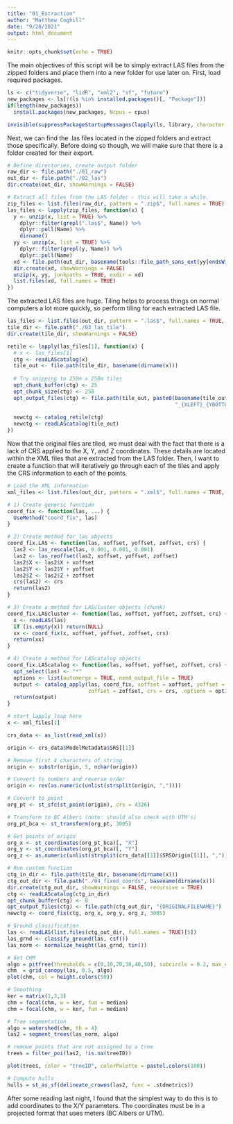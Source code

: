 ```yaml
---
title: "01_Extraction"
author: "Matthew Coghill"
date: "9/28/2021"
output: html_document
---
```


```r
knitr::opts_chunk$set(echo = TRUE)
```

The main objectives of this script will be to simply extract LAS files from the zipped folders and place them into a new folder for use later on. First, load required packages.

```r

ls <- c("tidyverse", "lidR", "xml2", "sf", "future")
new_packages <- ls[!(ls %in% installed.packages()[, "Package"])]
if(length(new_packages)) 
  install.packages(new_packages, Ncpus = cpus)

invisible(suppressPackageStartupMessages(lapply(ls, library, character.only = TRUE)))

```

Next, we can find the .las files located in the zipped folders and extract those specifically. Before doing so though, we will make sure that there is a folder created for their export.

```r

# Define directories, create output folder
raw_dir <- file.path("./01_raw")
out_dir <- file.path("./02_las")
dir.create(out_dir, showWarnings = FALSE)

# Extract all files from the LAS folder - this will take a while.
zip_files <- list.files(raw_dir, pattern = ".zip$", full.names = TRUE)
las_files <- lapply(zip_files, function(x) {
  y <- unzip(x, list = TRUE) %>% 
    dplyr::filter(grepl(".las$", Name)) %>% 
    dplyr::pull(Name) %>% 
    dirname()
  yy <- unzip(x, list = TRUE) %>% 
    dplyr::filter(grepl(y, Name)) %>% 
    dplyr::pull(Name)
  xd <- file.path(out_dir, basename(tools::file_path_sans_ext(yy[endsWith(yy, ".las")])))
  dir.create(xd, showWarnings = FALSE)
  unzip(x, yy, junkpaths = TRUE, exdir = xd)
  list.files(xd, full.names = TRUE)
}) 

```

The extracted LAS files are huge. Tiling helps to process things on normal computers a lot more quickly, so perform tiling for each extracted LAS file.

```r

las_files <- list.files(out_dir, pattern = ".las$", full.names = TRUE, recursive = TRUE)
tile_dir <- file.path("./03_las_tile")
dir.create(tile_dir, showWarnings = FALSE)

retile <- lapply(las_files[1], function(x) {
  # x <- las_files[1]
  ctg <- readLAScatalog(x)
  tile_out <- file.path(tile_dir, basename(dirname(x)))
  
  # Try snipping to 250m x 250m tiles
  opt_chunk_buffer(ctg) <- 25
  opt_chunk_size(ctg) <- 250
  opt_output_files(ctg) <- file.path(tile_out, paste0(basename(tile_out), 
                                                      "_{XLEFT}_{YBOTTOM}"))
  
  newctg <- catalog_retile(ctg)
  newctg <- readLAScatalog(tile_out)
})


```

Now that the original files are tiled, we must deal with the fact that there is a lack of CRS applied to the X, Y, and Z coordinates. These details are located within the XML files that are extracted from the LAS folder. Then, I want to create a function that will iteratively go through each of the tiles and apply the CRS information to each of the points.

```r

# Load the XML information
xml_files <- list.files(out_dir, pattern = ".xml$", full.names = TRUE, recursive = TRUE)

# 1) Create generic function
coord_fix <- function(las, ...) {
  UseMethod("coord_fix", las)
}

# 2) Create method for las objects
coord_fix.LAS <- function(las, xoffset, yoffset, zoffset, crs) {
  las2 <- las_rescale(las, 0.001, 0.001, 0.001)
  las2 <- las_reoffset(las2, xoffset, yoffset, zoffset)
  las2$X <- las2$X + xoffset
  las2$Y <- las2$Y + yoffset
  las2$Z <- las2$Z + zoffset
  crs(las2) <- crs
  return(las2)
}

# 3) Create a method for LAScluster objects (chunk)
coord_fix.LAScluster <- function(las, xoffset, yoffset, zoffset, crs) {
  x <- readLAS(las)
  if (is.empty(x)) return(NULL)
  xx <- coord_fix(x, xoffset, yoffset, zoffset, crs)
  return(xx)
}

# 4) Create a method for LAScatalog objects
coord_fix.LAScatalog <- function(las, xoffset, yoffset, zoffset, crs) {
  opt_select(las) <- "*"
  options <- list(automerge = TRUE, need_output_file = TRUE)
  output <- catalog_apply(las, coord_fix, xoffset = xoffset, yoffset = yoffset,
                          zoffset = zoffset, crs = crs, .options = options)
  return(output)
}

# start lapply loop here
x <- xml_files[1]

crs_data <- as_list(read_xml(x))

origin <- crs_data$ModelMetadata$SRS[[1]]

# Remove first 4 characters of string
origin <- substr(origin, 5, nchar(origin))

# Convert to numbers and reverse order
origin <- rev(as.numeric(unlist(strsplit(origin, ","))))

# Convert to point
org_pt <- st_sfc(st_point(origin), crs = 4326)

# Transform to BC Albers (note: should also check with UTM's)
org_pt_bca <- st_transform(org_pt, 3005)

# Get points of origin
org_x <- st_coordinates(org_pt_bca)[, "X"]
org_y <- st_coordinates(org_pt_bca)[, "Y"]
org_z <- as.numeric(unlist(strsplit(crs_data[[1]]$SRSOrigin[[1]], ",")))[3]

# Run custom function
ctg_in_dir <- file.path(tile_dir, basename(dirname(x)))
ctg_out_dir <- file.path("./04_fixed_coords", basename(dirname(x)))
dir.create(ctg_out_dir, showWarnings = FALSE, recursive = TRUE)
ctg <- readLAScatalog(ctg_in_dir)
opt_chunk_buffer(ctg) <- 0
opt_output_files(ctg) <- file.path(ctg_out_dir, "{ORIGINALFILENAME}")
newctg <- coord_fix(ctg, org_x, org_y, org_z, 3005)

```


```r

# Ground classification
las <- readLAS(list.files(ctg_out_dir, full.names = TRUE)[5])
las_grnd <- classify_ground(las, csf())
las_norm <- normalize_height(las_grnd, tin())

# Get CHM
algo = pitfree(thresholds = c(0,10,20,30,40,50), subcircle = 0.2, max_edge = c(3, 1.5))
chm  = grid_canopy(las, 0.5, algo)
plot(chm, col = height.colors(50))

# Smoothing
ker = matrix(1,3,3)
chm = focal(chm, w = ker, fun = median)
chm = focal(chm, w = ker, fun = median)

# Tree segmentation
algo = watershed(chm, th = 4)
las2 = segment_trees(las_norm, algo)

# remove points that are not assigned to a tree
trees = filter_poi(las2, !is.na(treeID))

plot(trees, color = "treeID", colorPalette = pastel.colors(100))

# Compute hulls
hulls = st_as_sf(delineate_crowns(las2, func = .stdmetrics))

```

After some reading last night, I found that the simplest way to do this is to add coordinates to the X/Y parameters. The coordinates must be in a projected format that uses meters (BC Albers or UTM).

